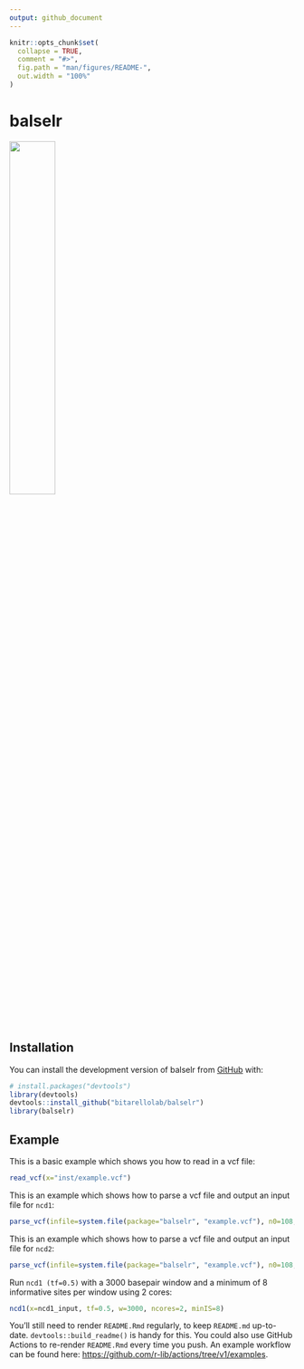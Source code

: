 ```yaml
---
output: github_document
---
```


<!-- README.md is generated from README.Rmd. Please edit that file -->

```r
knitr::opts_chunk$set(
  collapse = TRUE,
  comment = "#>",
  fig.path = "man/figures/README-",
  out.width = "100%"
)
```

# balselr


<!-- badges: start -->
![](images/balselr2.png){width=40% height=40%}
<!-- badges: end -->

## Installation

You can install the development version of balselr from [GitHub](https://github.com/) with:

``` r
# install.packages("devtools")
library(devtools)
devtools::install_github("bitarellolab/balselr")
library(balselr)
```


## Example

This is a basic example which shows you how to read in a vcf file:

```r
read_vcf(x="inst/example.vcf")
```

This is an example which shows how to parse a vcf file and output an input file for `ncd1`:

```r
parse_vcf(infile=system.file(package="balselr", "example.vcf"), n0=108, type="ncd1")
```

This is an example which shows how to parse a vcf file and output an input file for `ncd2`:

```r
parse_vcf(infile=system.file(package="balselr", "example.vcf"), n0=108, n1=2, type="ncd2")
```


Run `ncd1 (tf=0.5)` with a 3000 basepair window and a minimum of 8 informative sites per window using 2 cores:

```r
ncd1(x=ncd1_input, tf=0.5, w=3000, ncores=2, minIS=8)
```

You'll still need to render `README.Rmd` regularly, to keep `README.md` up-to-date. `devtools::build_readme()` is handy for this. You could also use GitHub Actions to re-render `README.Rmd` every time you push. An example workflow can be found here: <https://github.com/r-lib/actions/tree/v1/examples>.


